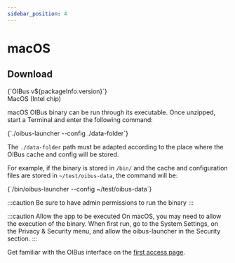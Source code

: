 ```yaml
---
sidebar_position: 4
---
```



# macOS
## Download
<div style={{ display: "flex", justifyContent: "space-around" }}>
  <DownloadButton
    link={`https://github.com/OptimistikSAS/OIBus/releases/download/v${packageInfo.version}/oibus-macos_x64-v${packageInfo.version}.zip`}>
    <div>
      <div>{`OIBus v${packageInfo.version}`}</div>
      <div>MacOS (Intel chip)</div>
    </div>
  </DownloadButton>
</div>

macOS OIBus binary can be run through its executable. Once unzipped, start a Terminal and enter the following command:

<CodeBlock>
  {`./oibus-launcher --config ./data-folder`}
</CodeBlock>

The `./data-folder` path must be adapted according to the place where the OIBus cache and config will be stored.

For example, if the binary is stored in `/bin/` and the cache and configuration files are stored in
`~/test/oibus-data`, the command will be:

<CodeBlock>
  {`/bin/oibus-launcher --config ~/test/oibus-data`}
</CodeBlock>

:::caution
Be sure to have admin permissions to run the binary
:::

:::caution Allow the app to be executed
On macOS, you may need to allow the execution of the binary. When first run, go to the System Settings, on the Privacy &
Security menu, and allow the oibus-launcher in the Security section.
:::


Get familiar with the OIBus interface on the [first access page](./first-access.mdx).